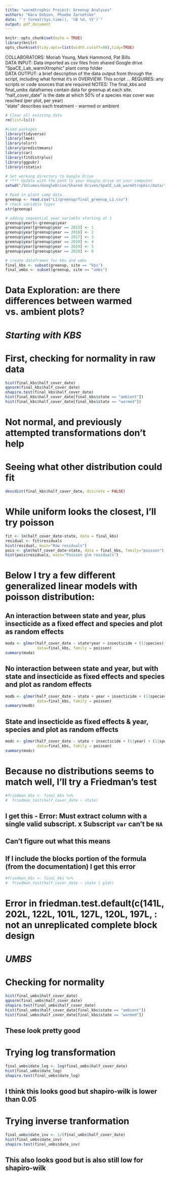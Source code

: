 ```yaml
---
title: "warmXtrophic Project: Greenup Analyses"
authors: "Kara Dobson, Phoebe Zarnetske"
date: "`r format(Sys.time(), '%B %d, %Y')`"
output: pdf_document
---
```


```r
knitr::opts_chunk$set(echo = TRUE)
library(knitr)
opts_chunk$set(tidy.opts=list(width.cutoff=80),tidy=TRUE)
```
COLLABORATORS:  Moriah Young, Mark Hammond, Pat Bills  
DATA INPUT:     Data imported as csv files from shared Google drive "SpaCE_Lab_warmXtrophic" plant comp folder  
DATA OUTPUT:    a brief description of the data output from through the script, including what format it’s in
OVERVIEW:       This script ... 
REQUIRES:       any scripts or code sources that are required
NOTES: 
The final_kbs and final_umbs dataframes contain data for greenup at each site.  
"half_cover_date" is the date at which 50% of a species max cover was reached (per plot, per year)  
"state" describes each treatment - warmed or ambient  

```r
# Clear all existing data
rm(list=ls())

#Load packages
library(tidyverse)
library(lme4)
library(olsrr)
library(predictmeans)
library(car)
library(fitdistrplus)
library(ggpubr)
library(rstatix)

# Set working directory to Google Drive
# **** Update with the path to your Google drive on your computer
setwd("/Volumes/GoogleDrive/Shared drives/SpaCE_Lab_warmXtrophic/data/")

# Read in plant comp data
greenup <- read.csv("L1/greenup/final_greenup_L1.csv")
# check variable types
str(greenup)

# adding sequential year variable starting at 1
greenup$year1<-greenup$year
greenup$year[greenup$year == 2015] <- 1
greenup$year[greenup$year == 2016] <- 2
greenup$year[greenup$year == 2017] <- 3
greenup$year[greenup$year == 2018] <- 4
greenup$year[greenup$year == 2019] <- 5
greenup$year[greenup$year == 2020] <- 6

# create dataframes for kbs and umbs
final_kbs <- subset(greenup, site == "kbs")
final_umbs <- subset(greenup, site == "umbs")
```

# Data Exploration: are there differences between warmed vs. ambient plots?
# *Starting with KBS*

# First, checking for normality in raw data
```r
hist(final_kbs$half_cover_date)
qqnorm(final_kbs$half_cover_date)
shapiro.test(final_kbs$half_cover_date)
hist(final_kbs$half_cover_date[final_kbs$state == "ambient"])
hist(final_kbs$half_cover_date[final_kbs$state == "warmed"])
```

\pagebreak

# Not normal, and previously attempted transformations don't help  

# Seeing what other distribution could fit
```r
descdist(final_kbs$half_cover_date, discrete = FALSE)
```
# While uniform looks the closest, I'll try poisson
```r
fit <- lm(half_cover_date~state, data = final_kbs)
residual <- fit$residuals
hist(residual, main="Raw residuals")  
pois <- glm(half_cover_date~state, data = final_kbs, family="poisson")
hist(pois$residuals, main="Poisson glm residuals")
```

\pagebreak

# Below I try a few different generalized linear models with poisson distribution:  

## An interaction between state and year, plus insecticide as a fixed effect and species and plot as random effects
```r
moda <- glmer(half_cover_date ~ state*year + insecticide + (1|species) + (1|plot),
              data=final_kbs, family = poisson)
summary(moda)
```

\pagebreak

## No interaction between state and year, but with state and insecticide as fixed effects and species and plot as random effects
```r
modb <- glmer(half_cover_date ~ state + year + insecticide + (1|species) + (1|plot),
              data=final_kbs, family = poisson)
summary(modb)
```

\pagebreak

## State and insecticide as fixed effects & year, species and plot as random effects
```r
modc <- glmer(half_cover_date ~ state + insecticide + (1|year) + (1|species) + (1|plot),
              data=final_kbs, family = poisson)
summary(modc)
```

\pagebreak

# Because no distributions seems to match well, I'll try a Friedman's test
```r
#friedman_kbs <- final_kbs %>% 
#  friedman_test(half_cover_date ~ state)
```
## I get this - Error: Must extract column with a single valid subscript. x Subscript `var` can't be `NA`
## Can't figure out what this means  

## If I include the blocks portion of the formula (from the documentation) I get this error
```r
#friedman_kbs <- final_kbs %>% 
#  friedman_test(half_cover_date ~ state | plot)
```
# Error in friedman.test.default(c(141L, 202L, 122L, 101L, 127L, 120L, 197L,  :  not an unreplicated complete block design

\pagebreak

# *UMBS*

# Checking for normality

```r
hist(final_umbs$half_cover_date)
qqnorm(final_umbs$half_cover_date)
shapiro.test(final_umbs$half_cover_date)
hist(final_umbs$half_cover_date[final_kbs$state == "ambient"])
hist(final_umbs$half_cover_date[final_kbs$state == "warmed"])
```

## These look pretty good

\pagebreak

# Trying log transformation
```r
final_umbs$date_log <- log(final_umbs$half_cover_date)
hist(final_umbs$date_log)
shapiro.test(final_umbs$date_log)
```
## I think this looks good but shapiro-wilk is lower than 0.05

\pagebreak

# Trying inverse tranformation
```r
final_umbs$date_inv <- 1/(final_umbs$half_cover_date)
hist(final_umbs$date_inv)
shapiro.test(final_umbs$date_inv)
```
## This also looks good but is also still low for shapiro-wilk